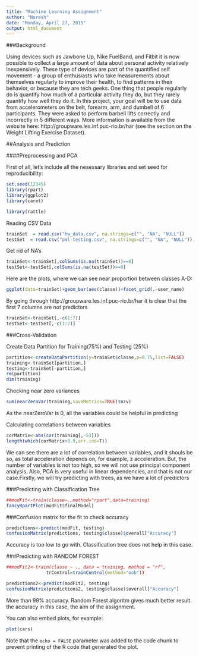```yaml
---
title: "Machine Learning Assignment"
author: "Naresh"
date: "Monday, April 27, 2015"
output: html_document
---
```


###Background

Using devices such as Jawbone Up, Nike FuelBand, and Fitbit it is now possible to collect a large amount of data about personal activity relatively inexpensively. These type of devices are part of the quantified self movement - a group of enthusiasts who take measurements about themselves regularly to improve their health, to find patterns in their behavior, or because they are tech geeks. One thing that people regularly do is quantify how much of a particular activity they do, but they rarely quantify how well they do it. In this project, your goal will be to use data from accelerometers on the belt, forearm, arm, and dumbell of 6 participants. They were asked to perform barbell lifts correctly and incorrectly in 5 different ways. More information is available from the website here: http://groupware.les.inf.puc-rio.br/har (see the section on the Weight Lifting Exercise Dataset).

##Analysis and Prediction

####Preprocessing and PCA

First of all, let's include all the nesessary libraries and set seed for reproducibility:

```r
set.seed(12345)
library(rpart)
library(ggplot2)
library(caret)
```


```r
library(rattle)
```

Reading CSV Data
```r
trainSet  = read.csv("hw_data.csv", na.strings=c("", "NA", "NULL"))
testSet  = read.csv("pml-testing.csv", na.strings=c("", "NA", "NULL"))
```

Get rid of NA's

```r
trainSet<-trainSet[,colSums(is.na(trainSet))==0]
testSet<-testSet[,colSums(is.na(testSet))==0]
```

Here are the plots, where we can see near proportion between classes A-D:

```r
ggplot(data=trainSet)+geom_bar(aes(classe))+facet_grid(.~user_name)
```

By going through http://groupware.les.inf.puc-rio.br/har it is clear that the first 7 columns are not predictors

```r
trainSet<-trainSet[,-c(1:7)]
testSet<-testSet[,-c(1:7)]
```

###Cross-Validation

Create Data Partition for Training(75%) and Testing (25%)

```r
partition<-createDataPartition(y=trainSet$classe,p=0.75,list=FALSE)
training<-trainSet[partition,]
testing<-trainSet[-partition,]
rm(partition)
dim(training)
```

Checking near zero variances

```r
sum(nearZeroVar(training,saveMetrics=TRUE)$nzv)
```

As the nearZeroVar is 0, all the variables could be helpful in predicting

Calculating correlations between variables

```r
corMatrix<-abs(cor(training[,-53]))
length(which(corMatrix>0.9,arr.ind=T))
```

We can see there are a lot of correlation between variables, and it shouls be so, as total acceleration depends on, for example, z acceleration. But, the number of variables is not too high, so we will not use principal component analysis. Also, PCA is very useful in linear dependencies, and that is not our case.Firstly, we will try predicting with trees, as we have a lot of predictors

###Predicting with Classification Tree

```r
##modFit<-train(classe~.,method="rpart",data=training)
fancyRpartPlot(modFit$finalModel)
```

###Confusion matrix for the fit to check accuracy

```r
predictions<-predict(modFit, testing)
confusionMatrix(predictions, testing$classe)$overall["Accuracy"]
```

Accuracy is too low to go with.  Classification tree does not help in this case.

###Predicting with RANDOM FOREST

```r
##modFit2<-train(classe ~ ., data = training, method = "rf",
               trControl=trainControl(method="oob"))
```

```r
predictions2<-predict(modFit2, testing)
confusionMatrix(predictions2, testing$classe)$overall["Accuracy"]
```

More than 99% accuracy. Random Forest algoritm gives much better result. the accuracy in this case, the aim of the assignment.


You can also embed plots, for example:

```r
plot(cars)
```

Note that the `echo = FALSE` parameter was added to the code chunk to prevent printing of the R code that generated the plot.
